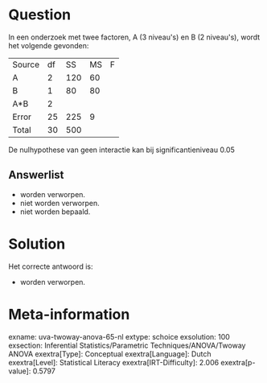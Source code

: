Question
========

In een onderzoek met twee factoren, A (3 niveau\'s) en B (2 niveau\'s),
wordt het volgende gevonden:

  -------- ---- ----- ---- ---
  Source   df   SS    MS   F
  A        2    120   60   
  B        1    80    80   
  A\*B     2               
  Error    25   225   9    
  Total    30   500        
  -------- ---- ----- ---- ---

De nulhypothese van geen interactie kan bij significantieniveau 0.05

Answerlist
----------

* worden verworpen.
* niet worden verworpen.
* niet worden bepaald.

Solution
========

Het correcte antwoord is: 

* worden verworpen.

Meta-information
================
exname: uva-twoway-anova-65-nl
extype: schoice
exsolution: 100
exsection: Inferential Statistics/Parametric Techniques/ANOVA/Twoway ANOVA
exextra[Type]: Conceptual
exextra[Language]: Dutch
exextra[Level]: Statistical Literacy
exextra[IRT-Difficulty]: 2.006
exextra[p-value]: 0.5797
